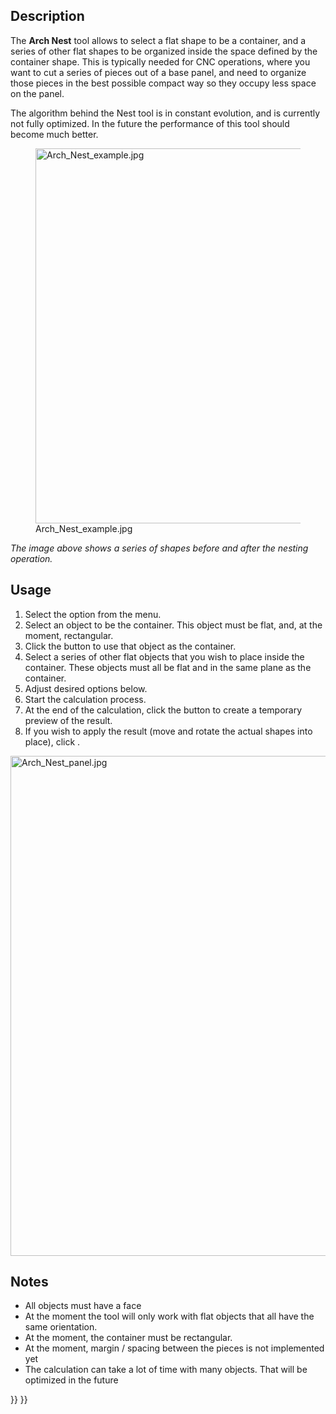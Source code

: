 <languages/>
<translate>

<!--T:2-->
{{Docnav
|[[Arch_Panel_Sheet|Panel Sheet]]
|[[Arch_Structure|Structure]]
|[[BIM_Workbench|BIM]]
|IconL=Arch_Panel_Sheet.svg
|IconR=Arch_Structure.svg
|IconC=Workbench_BIM.svg
}}

<!--T:14-->
{{GuiCommand
|Name=Arch Nest
|MenuLocation=Utils → Panel tools → Nest
|Workbenches=[[BIM_Workbench|BIM]]
|Version=0.17
|SeeAlso=[[Arch_Panel|Arch Panel]], [[Arch_Panel_Sheet|Arch Panel Sheet]]
}}

==Description== <!--T:3-->

<!--T:4-->
The '''Arch Nest''' tool allows to select a flat shape to be a container, and a series of other flat shapes to be organized inside the space defined by the container shape. This is typically needed for CNC operations, where you want to cut a series of pieces out of a base panel, and need to organize those pieces in the best possible compact way so they occupy less space on the panel.

<!--T:5-->
The algorithm behind the Nest tool is in constant evolution, and is currently not fully optimized. In the future the performance of this tool should become much better.

<!--T:6-->
[[Image:Arch Nest example.jpg|600px]]

<!--T:7-->
''The image above shows a series of shapes before and after the nesting operation.''

==Usage== <!--T:8-->

<!--T:10-->
# Select the {{MenuCommand|Utils → Panel tools → [[Image:Arch_Nest.svg|16px]] Nest}} option from the menu.
# Select an object to be the container. This object must be flat, and, at the moment, rectangular.
# Click the {{Button|Pick selected}} button to use that object as the container.
# Select a series of other flat objects that you wish to place inside the container. These objects must all be flat and in the same plane as the container.
# Adjust desired options below.
# Start the calculation process.
# At the end of the calculation, click the {{Button|Preview}} button to create a temporary preview of the result.
# If you wish to apply the result (move and rotate the actual shapes into place), click {{Button|OK}}.


<!--T:9-->
[[Image:Arch Nest panel.jpg|800px]]
{{Caption|Taskview panel for the [[Arch_Nest|Arch Nest]] tool}}

==Notes== <!--T:11-->

<!--T:12-->
* All objects must have a face
* At the moment the tool will only work with flat objects that all have the same orientation. 
* At the moment, the container must be rectangular.
* At the moment, margin / spacing between the pieces is not implemented yet
* The calculation can take a lot of time with many objects. That will be optimized in the future


<!--T:13-->
{{Docnav
|[[Arch_Panel_Sheet|Panel Sheet]]
|[[Arch_Structure|Structure]]
|[[BIM_Workbench|BIM]]
|IconL=Arch_Panel_Sheet.svg
|IconR=Arch_Structure.svg
|IconC=Workbench_BIM.svg
}}

</translate>
{{BIM_Tools_navi{{#translation:}}}}
{{Userdocnavi{{#translation:}}}}